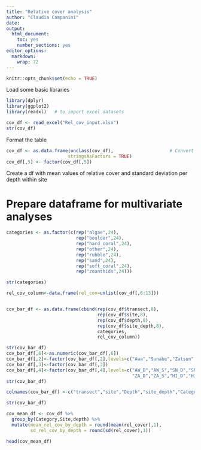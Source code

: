 ```yaml
---
title: "Relative cover analysis"
author: "Claudia Campanini"
date: 
output: 
  html_document: 
    toc: yes
    number_sections: yes
editor_options: 
  markdown: 
    wrap: 72
---
```


```r
knitr::opts_chunk$set(echo = TRUE)
```

Load some basic libraries

```r
library(dplyr)
library(ggplot2)
library(readxl)   # to import excel datasets
```

```r
cov_df <- read_excel("Rel_cov_input.xlsx")
str(cov_df)
```
Format the table

```r
cov_df <- as.data.frame(unclass(cov_df),                     # Convert all columns to factor
                       stringsAsFactors = TRUE)
cov_df[,5] <- factor(cov_df[,5])
```

Create a df with mean values of relative cover and standard deviation per depth within site

# Prepare dataframe for multivariate analyses

```r
categories <- as.factor(c(rep("algae",24),
                          rep("boulder",24),
                          rep("hard_coral",24),
                          rep("other",24),
                          rep("rubble",24),
                          rep("sand",24),
                          rep("soft_coral",24),
                          rep("zoanthids",24)))

str(categories)

rel_cov_column<-data.frame(rel_cov=unlist(cov_df[,6:13]))


cov_bar_df <- as.data.frame(cbind(rep(cov_df$transect,8),
                                  rep(cov_df$site,8),
                                  rep(cov_df$depth,8),
                                  rep(cov_df$site_depth,8),
                                  categories,
                                  rel_cov_column))

str(cov_bar_df)
cov_bar_df[,6]<-as.numeric(cov_bar_df[,6])
cov_bar_df[,2]<-factor(cov_bar_df[,2],levels=c("Awa","Sunabe","Zatsun","Hizushi"))
cov_bar_df[,3]<-factor(cov_bar_df[,3])
cov_bar_df[,4]<-factor(cov_bar_df[,4],levels=c("AW_D","AW_S","SN_D","SN_S",
                                               "ZA_D","ZA_S","HI_D","HI_S"))
str(cov_bar_df)

colnames(cov_bar_df) <-c("transect","site","Depth","site_depth","Category","rel_cover")

str(cov_bar_df)
```


```r
cov_mean_df <- cov_df %>% 
  group_by(Category,Site,depth) %>%
  mutate(mean_rel_cov_by_depth = round(mean(rel_cover),1),
         sd_rel_cov_by_depth = round(sd(rel_cover),1))

head(cov_mean_df)
```

